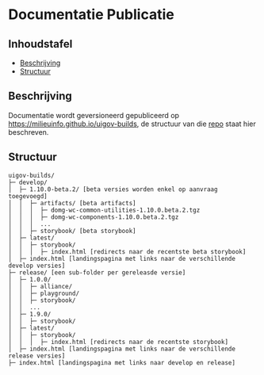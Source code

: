 
<Meta title="Beheren/Documentatie Publicatie"/>

# Documentatie Publicatie

## Inhoudstafel

- [Beschrijving](#beschrijving)
- [Structuur](#structuur)


## Beschrijving

Documentatie wordt geversioneerd gepubliceerd op https://milieuinfo.github.io/uigov-builds, de structuur van die
[repo](https://github.com/milieuinfo/uigov-builds) staat hier beschreven.


## Structuur

```
uigov-builds/
├─ develop/
│  ├─ 1.10.0-beta.2/ [beta versies worden enkel op aanvraag toegevoegd]
│  │  ├─ artifacts/ [beta artifacts]
│  │  │  ├─ domg-wc-common-utilities-1.10.0.beta.2.tgz
│  │  │  ├─ domg-wc-components-1.10.0.beta.2.tgz
│  │  │  ...
│  │  ├─ storybook/ [beta storybook]
│  ├─ latest/
│  │  ├─ storybook/
│  │  │  ├─ index.html [redirects naar de recentste beta storybook]
│  ├─ index.html [landingspagina met links naar de verschillende develop versies]
├─ release/ [een sub-folder per gereleasde versie]
│  ├─ 1.0.0/
│  │  ├─ alliance/
│  │  ├─ playground/
│  │  ├─ storybook/
│  │  ...
│  ├─ 1.9.0/
│  │  ├─ storybook/
│  ├─ latest/
│  │  ├─ storybook/
│  │  │  ├─ index.html [redirects naar de recentste storybook]
│  ├─ index.html [landingspagina met links naar de verschillende release versies]
├─ index.html [landingspagina met links naar develop en release]
```

